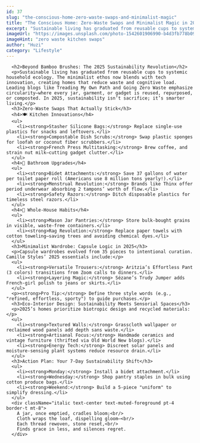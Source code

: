 ```yaml
---
id: 37
slug: "the-conscious-home-zero-waste-swaps-and-minimalist-magic"
title: "The Conscious Home: Zero-Waste Swaps and Minimalist Magic in 2025"
excerpt: "Sustainable living has graduated from reusable cups to systemic household ecology. In 2025, sustainability isn’t sacrifice; it’s smarter living."
imageUrl: "https://images.unsplash.com/photo-1542601906990-b4d3fb778b09?crop=entropy&cs=tinysrgb&fit=max&fm=jpg&ixid=M3w1MDQ1ODB8MHwxfHNlYXJjaHwxfHx6ZXJvJTIwd2FzdGUlMjBraXRjaGVuJTIwc3dhcHN8ZW58MHx8fHwxNzIwNjQ0MjU2fDA&ixlib=rb-4.0.3&q=80&w=1080"
imageHint: "zero waste kitchen swaps"
author: "Huzi"
category: "Lifestyle"
---
```

      <h2>Beyond Bamboo Brushes: The 2025 Sustainability Revolution</h2>
      <p>Sustainable living has graduated from reusable cups to systemic household ecology. The minimalist ethos now blends with tech innovation, creating homes that reduce waste and cognitive load. Leading blogs like Treading My Own Path and Going Zero Waste emphasize circularity—where every jar, garment, or gadget is reused, repurposed, or composted. In 2025, sustainability isn’t sacrifice; it’s smarter living.</p>
      <h3>Zero-Waste Swaps That Actually Stick</h3>
      <h4>🍽️ Kitchen Innovations</h4>
      <ul>
        <li><strong>Stasher Silicone Bags:</strong> Replace single-use plastics for snacks and leftovers.</li>
        <li><strong>Compostable Dish Scrubs:</strong> Swap plastic sponges for loofah or coconut fiber scrubbers.</li>
        <li><strong>French Press Multitasking:</strong> Brew coffee, and strain nut milk—cutting gadget clutter.</li>
      </ul>
      <h4>🛁 Bathroom Upgrades</h4>
      <ul>
        <li><strong>Bidet Attachments:</strong> Save 37 gallons of water per toilet paper roll (Americans use 8 million tons yearly!).</li>
        <li><strong>Menstrual Revolution:</strong> Brands like Thinx offer period underwear absorbing 2 tampons’ worth of flow.</li>
        <li><strong>Safety Razors:</strong> Ditch disposable plastics for timeless steel razors.</li>
      </ul>
      <h4>🌿 Whole-House Habits</h4>
      <ul>
        <li><strong>Mason Jar Pantries:</strong> Store bulk-bought grains in visible, waste-free containers.</li>
        <li><strong>Rag Revolution:</strong> Replace paper towels with cotton toweling—saving trees and avoiding chemical dyes.</li>
      </ul>
      <h3>Minimalist Wardrobe: Capsule Logic in 2025</h3>
      <p>Capsule wardrobes evolved from 35 pieces to intentional curation. Camille Styles’ 2025 essentials include:</p>
      <ul>
        <li><strong>Versatile Trousers:</strong> Aritzia’s Effortless Pant (3 colors) transitions from Zoom calls to dinners.</li>
        <li><strong>Layering Magic:</strong> Sézane’s Trudy Jumper adds French-girl polish to jeans or skirts.</li>
      </ul>
      <p><strong>Pro Tip:</strong> Define three style words (e.g., "refined, effortless, sporty") to guide purchases.</p>
      <h3>Eco-Interior Design: Sustainability Meets Sensorial Spaces</h3>
      <p>2025’s homes prioritize biotropic design and recycled materials:</p>
      <ul>
        <li><strong>Textured Walls:</strong> Grasscloth wallpaper or reclaimed wood panels add depth sans waste.</li>
        <li><strong>Artisanal Focus:</strong> Handmade ceramics and vintage furniture (thrifted via Old World New blogs).</li>
        <li><strong>Energy Tech:</strong> Discreet solar panels and moisture-sensing plant systems reduce resource drain.</li>
      </ul>
      <h3>Action Plan: Your 7-Day Sustainability Shift</h3>
      <ul>
        <li><strong>Monday:</strong> Install a bidet attachment.</li>
        <li><strong>Wednesday:</strong> Shop pantry staples in bulk using cotton produce bags.</li>
        <li><strong>Weekend:</strong> Build a 5-piece "uniform" to simplify dressing.</li>
      </ul>
      <div className="italic text-center text-muted-foreground pt-4 border-t mt-8">
        A jar, once emptied, cradles bloom;<br/>
        Cloth wraps the loaf, dispelling gloom—<br/>
        Each thread rewoven, stone reset,<br/>
        Finds grace in less, and silences regret.
      </div>
    